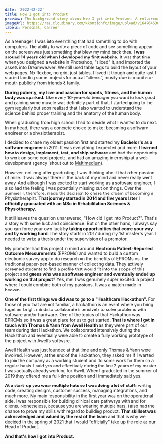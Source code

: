 ```yaml
---
date: '2022-02-22'
title: How I got into Product
preview: The background story about how I got into Product. A rollercoaster ride starting in my early teenager years and still going hard until today.
imageUrl: https://res.cloudinary.com/kkontichfc/image/upload/v1645646364/nckhell/how-i-got-into-product-management.png
labels: Personal, Carreer
---
```


As a teenager, I was into everything that had something to do with computers. The ability to write a piece of code and see something appear on the screen was just something that blew my mind back then. **I was around 14 years old when I developed my first website.** It was that time when you designed a website in Photoshop, "sliced" it, and imported the assets into Dreamweaver. We still used table tags to build the layout of your web pages. No flexbox, no grid, just tables. I loved it though and quite fast I started landing some projects for actual “clients”, mostly due to mouth-to-mouth publicity from friends & family.

**During puberty, my love and passion for sports, fitness, and the human body was sparked.** Like every 16-year-old teenager you want to look good and gaining some muscle was definitely part of that. I started going to the gym regularly but soon realized that I also wanted to understand the science behind proper training and the anatomy of the human body.

When graduating from high school I had to decide what I wanted to do next. In my head, there was a concrete choice to make: becoming a software engineer or a physiotherapist.

I decided to chase my oldest passion first and started my **Bachelor's as a software engineer** in 2011. It was everything I expected and more. **I learned how to design, implement, test, and ship software** and had the opportunity to work on some cool projects, and had an amazing internship at a web development agency (shout out to [Multimedium](https://www.multimedium.be/)).

However, not long after graduating, I was thinking about that other passion of mine. It was always there in the back of my mind and never really went away. And although I was excited to start working as a software engineer, I also had the feeling I was potentially missing out on things. Over the summer I, therefore, made the decision to chase the dream of becoming a Physiotherapist. **That journey started in 2014 and five years later I officially graduated with an MSc in Rehabilitation Sciences & Physiotherapy.**

It still leaves the question unanswered, "How did I get into Product?". That's a story with some luck and coincidence. But on the other hand, I always say you can force your own luck **by taking opportunities that come your way and by working hard**. The story starts in 2017 during my 1st master's year. I needed to write a thesis under the supervision of a promotor.

My promoter had this project in mind around **Electronic Patient-Reported Outcome Measurements** (EPROMs) and wanted to build a custom electronic survey app to do research on the benefits of EPROMs vs. the traditional paper-pen-based manner of collecting data. They actively screened students to find a profile that would fit into the scope of this project and **guess who was a software engineer and eventually ended up working on that project**? Yes, me! I was genuinely super excited: a project where I could combine both of my passions. It was a match made in heaven.

**One of the first things we did was to go to a "Healthcare Hackathon".** For those of you that are not familiar, a hackathon is an event where you bring together bright minds to collaborate intensively to solve problems with software and/or hardware. One of the topics of that Hackathon was EPROMs so it was a great place for us to get started. **That is where I got in touch with Thomas & Yann from Awell Health** as they were part of our team during that Hackathon. We collaborated intensively during the Hackathon and eventually were able to create a fully working prototype of the project with Awell’s software.

Awell Health was just founded at that time and only Thomas & Yann were involved. However, at the end of the Hackathon, they asked me if I wanted to join the company as a working student and do some work for them on a regular basis. I said yes and effectively during the last 2 years of my master I was actually already working for Awell. When I graduated in the summer of 2019 they offered me a full-time position and I immediately said yes.

**At a start-up you wear multiple hats so I was doing a lot of stuff:** writing code, creating designs, customer success, managing integrations, and much more. My main responsibility in the first year was on the operational side. I was responsible for building clinical care pathways with and for clients. Nonetheless, because you are wearing multiple hats, I also had the chance to prove my skills with regard to building product. **That skillset was acknowledged and valued by the rest of the team** and that is why we decided in the spring of 2021 that I would “officially” take up the role as our Head of Product.

**And that's how I got into Product.**
